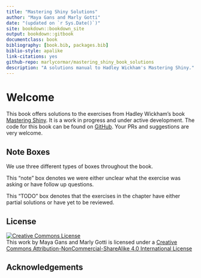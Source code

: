 ```yaml
--- 
title: "Mastering Shiny Solutions"
author: "Maya Gans and Marly Gotti"
date: "(updated on `r Sys.Date()`)"
site: bookdown::bookdown_site
output: bookdown::gitbook
documentclass: book
bibliography: [book.bib, packages.bib]
biblio-style: apalike
link-citations: yes
github-repo: marlycormar/mastering_shiny_book_solutions
description: "A solutions manual to Hadley Wickham's Mastering Shiny."
---
```


# Welcome {-}

This book offers solutions to the exercises from Hadley Wickham's book [Mastering Shiny](https://mastering-shiny.org/). It is a work in progress and under active development. The code for this book can be found on [GitHub](https://github.com/marlycormar/mastering_shiny_book_solutions). Your PRs and suggestions are very welcome.

## Note Boxes

We use three different types of boxes throughout the book.

:::note
This "note" box denotes we were either unclear what the exercise was asking or have follow up questions.
:::

:::TODO
This "TODO" box denotes that the exercises in the chapter have either partial solutions or have yet to be reviewed.
:::

## License {-}

<a rel="license" href="http://creativecommons.org/licenses/by-nc-sa/4.0/"><img alt="Creative Commons License" style="border-width:0" src="https://i.creativecommons.org/l/by-nc-sa/4.0/88x31.png" /></a><br />This work by Maya Gans and Marly Gotti is licensed under a <a rel="license" href="http://creativecommons.org/licenses/by-nc-sa/4.0/">Creative Commons Attribution-NonCommercial-ShareAlike 4.0 International License</a>

## Acknowledgements {-}
